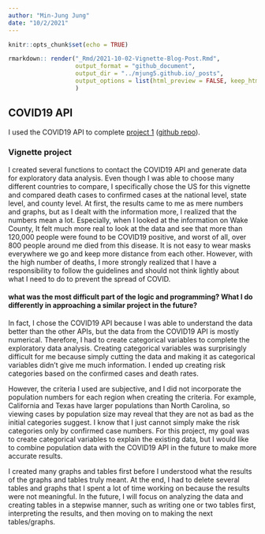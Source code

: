 ```yaml
---
author: "Min-Jung Jung"
date: "10/2/2021"
---
```


```r
knitr::opts_chunk$set(echo = TRUE)
```

```r
rmarkdown:: render("_Rmd/2021-10-02-Vignette-Blog-Post.Rmd",
                   output_format = "github_document",
                   output_dir = "../mjung5.github.io/_posts", 
                   output_options = list(html_preview = FALSE, keep_html = FALSE)
                   )
```
## COVID19 API

I used the COVID19 API to complete [project 1](https://mjung5.github.io/covid-vignette-api/) ([github repo](https://github.com/mjung5/covid-vignette-api)). 

### Vignette project

I created several functions to contact the COVID19 API and generate data for exploratory data analysis. Even though I was able to choose many different countries to compare, I specifically chose the US for this vignette and compared death cases to confirmed cases at the national level, state level, and county level. At first, the results came to me as mere numbers and graphs, but as I dealt with the information more, I realized that the numbers mean a lot. Especially, when I looked at the information on Wake County, It felt much more real to look at the data and see that more than 120,000 people were found to be COVID19 positive, and worst of all, over 800 people around me died from this disease. It is not easy to wear masks everywhere we go and keep more distance from each other. However, with the high number of deaths, I more strongly realized that I have a responsibility to follow the guidelines and should not think lightly about what I need to do to prevent the spread of COVID. 

#### what was the most difficult part of the logic and programming? What I do differently in approaching a similar project in the future?

In fact, I chose the COVID19 API because I was able to understand the data better than the other APIs, but the data from the COVID19 API is mostly numerical. Therefore, I had to create categorical variables to complete the exploratory data analysis. Creating categorical variables was surprisingly difficult for me because simply cutting the data and making it as categorical variables didn't give me much information. I ended up creating risk categories based on the confirmed cases and death rates. 

However, the criteria I used are subjective, and I did not incorporate the population numbers for each region when creating the criteria. For example, California and Texas have larger populations than North Carolina, so viewing cases by population size may reveal that they are not as bad as the initial categories suggest. I know that I just cannot simply make the risk categories only by confirmed case numbers. For this project, my goal was to create categorical variables to explain the existing data, but I would like to combine population data with the COVID19 API in the future to make more accurate results.

I created many graphs and tables first before I understood what the results of the graphs and tables truly meant. At the end, I had to delete several tables and graphs that I spent a lot of time working on because the results were not meaningful. In the future, I will focus on analyzing the data and creating tables in a stepwise manner, such as writing one or two tables first, interpreting the results, and then moving on to making the next tables/graphs.

